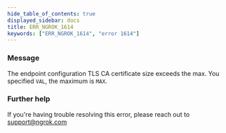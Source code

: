 ```yaml
---
hide_table_of_contents: true
displayed_sidebar: docs
title: ERR_NGROK_1614
keywords: ["ERR_NGROK_1614", "error 1614"]
---
```


### Message

The endpoint configuration TLS CA certificate size exceeds the max. You specified `VAL`, the maximum is `MAX`.

### Further help

If you're having trouble resolving this error, please reach out to [support@ngrok.com](mailto:support@ngrok.com?subject=Help%20with%20ERR_NGROK_1614)
